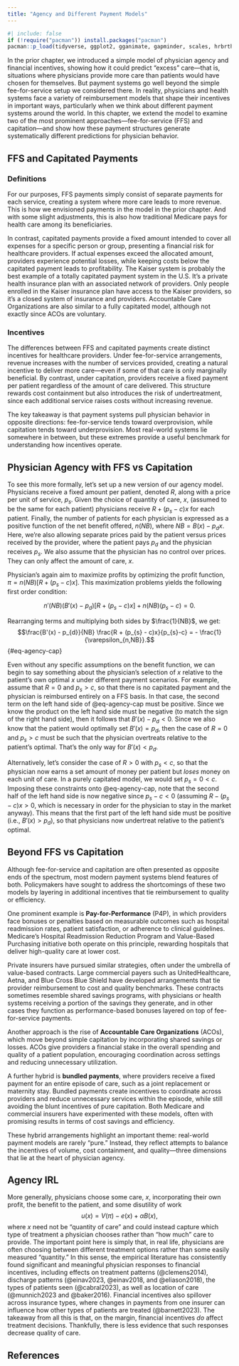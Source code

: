 ```yaml
---
title: "Agency and Different Payment Models"
---
```


```r
#| include: false
if (!require("pacman")) install.packages("pacman")
pacman::p_load(tidyverse, ggplot2, gganimate, gapminder, scales, hrbrthemes, OECD, here, png, gifski, magick, pdftools)
```

In the prior chapter, we introduced a simple model of physician agency and financial incentives, showing how it could predict "excess" care—that is, situations where physicians provide more care than patients would have chosen for themselves. But payment systems go well beyond the simple fee-for-service setup we considered there. In reality, physicians and health systems face a variety of reimbursement models that shape their incentives in important ways, particularly when we think about different payment systems around the world. In this chapter, we extend the model to examine two of the most prominent approaches—fee-for-service (FFS) and capitation—and show how these payment structures generate systematically different predictions for physician behavior.

## FFS and Capitated Payments

### Definitions

For our purposes, FFS payments simply consist of separate payments for each service, creating a system where more care leads to more revenue. This is how we envisioned payments in the model in the prior chapter. And with some slight adjustments, this is also how traditional Medicare pays for health care among its beneficiaries. 

In contrast, capitated payments provide a fixed amount intended to cover all expenses for a specific person or group, presenting a financial risk for healthcare providers. If actual expenses exceed the allocated amount, providers experience potential losses, while keeping costs below the capitated payment leads to profitability. The Kaiser system is probably the best example of a totally capitated payment system in the U.S. It's a private health insurance plan with an associated network of providers. Only people enrolled in the Kaiser insurance plan have access to the Kaiser providers, so it's a closed system of insurance and providers. Accountable Care Organizations are also similar to a fully capitated model, although not exactly since ACOs are voluntary.


### Incentives

The differences between FFS and capitated payments create distinct incentives for healthcare providers. Under fee-for-service arrangements, revenue increases with the number of services provided, creating a natural incentive to deliver more care—even if some of that care is only marginally beneficial. By contrast, under capitation, providers receive a fixed payment per patient regardless of the amount of care delivered. This structure rewards cost containment but also introduces the risk of undertreatment, since each additional service raises costs without increasing revenue.

The key takeaway is that payment systems pull physician behavior in opposite directions: fee-for-service tends toward overprovision, while capitation tends toward underprovision. Most real-world systems lie somewhere in between, but these extremes provide a useful benchmark for understanding how incentives operate.


## Physician Agency with FFS vs Capitation

To see this more formally, let's set up a new version of our agency model. Physicians receive a fixed amount per patient, denoted $R$, along with a price per unit of service, $p_{s}$. Given the choice of quantity of care, $x$, (assumed to be the same for each patient) physicians receive $R + (p_{s} - c)x$ for each patient. Finally, the number of patients for each physician is expressed as a positive function of the net benefit offered, $n(NB)$, where $NB=B(x) - p_{d}x$. Here, we're also allowing separate prices paid by the patient versus prices received by the provider, where the patient pays $p_{d}$ and the physician receives $p_{s}$. We also assume that the physician has no control over prices. They can only affect the amount of care, $x$. 

Physician's again aim to maximize profits by optimizing the profit function, $\pi=n(NB)\left[R+(p_{s}-c)x\right]$. This maximization problems yields the following first order condition:

$$n'(NB)(B'(x) - p_{d}) \left[R + (p_{s} - c)x \right] + n(NB)(p_{s}-c) = 0.$$

Rearranging terms and multiplying both sides by $\frac{1}{NB}$, we get:
$$\frac{B'(x) - p_{d}}{NB} \frac{R + (p_{s} - c)x}{p_{s}-c} = - \frac{1}{\varepsilon_{n,NB}}.$$ {#eq-agency-cap}

Even without any specific assumptions on the benefit function, we can begin to say something about the physician's selection of $x$ relative to the patient's own optimal $x$ under different payment scenarios. For example, assume that $R=0$ and $p_{s}>c$, so that there is no capitated payment and the physician is reimbursed entirely on a FFS basis. In that case, the second term on the left hand side of @eq-agency-cap must be positive. Since we know the product on the left hand side must be negative (to match the sign of the right hand side), then it follows that $B'(x) - p_{d}<0$. Since we also know that the patient would optimally set $B'(x)=p_{d}$, then the case of $R=0$ and $p_{s}>c$ must be such that the physician overtreats relative to the patient's optimal. That's the only way for $B'(x)<p_{d}$.

Alternatively, let's consider the case of $R>0$ with $p_{s}<c$, so that the physician now earns a set amount of money per patient but *loses* money on each unit of care. In a purely capitated model, we would set $p_{s}=0<c$. Imposing these constraints onto @eq-agency-cap, note that the second half of the left hand side is now negative since $p_{s}-c<0$ (assuming $R-(p_{s} -c)x>0$, which is necessary in order for the physician to stay in the market anyway). This means that the first part of the left hand side must be positive (i.e., $B'(x)>p_{d}$), so that physicians now undertreat relative to the patient's optimal.

## Beyond FFS vs Capitation

Although fee-for-service and capitation are often presented as opposite ends of the spectrum, most modern payment systems blend features of both. Policymakers have sought to address the shortcomings of these two models by layering in additional incentives that tie reimbursement to quality or efficiency.

One prominent example is **Pay-for-Performance** (P4P), in which providers face bonuses or penalties based on measurable outcomes such as hospital readmission rates, patient satisfaction, or adherence to clinical guidelines. Medicare’s Hospital Readmission Reduction Program and Value-Based Purchasing initiative both operate on this principle, rewarding hospitals that deliver high-quality care at lower cost.

Private insurers have pursued similar strategies, often under the umbrella of value-based contracts. Large commercial payers such as UnitedHealthcare, Aetna, and Blue Cross Blue Shield have developed arrangements that tie provider reimbursement to cost and quality benchmarks. These contracts sometimes resemble shared savings programs, with physicians or health systems receiving a portion of the savings they generate, and in other cases they function as performance-based bonuses layered on top of fee-for-service payments.

Another approach is the rise of **Accountable Care Organizations** (ACOs), which move beyond simple capitation by incorporating shared savings or losses. ACOs give providers a financial stake in the overall spending and quality of a patient population, encouraging coordination across settings and reducing unnecessary utilization.

A further hybrid is **bundled payments**, where providers receive a fixed payment for an entire episode of care, such as a joint replacement or maternity stay. Bundled payments create incentives to coordinate across providers and reduce unnecessary services within the episode, while still avoiding the blunt incentives of pure capitation. Both Medicare and commercial insurers have experimented with these models, often with promising results in terms of cost savings and efficiency.

These hybrid arrangements highlight an important theme: real-world payment models are rarely “pure.” Instead, they reflect attempts to balance the incentives of volume, cost containment, and quality—three dimensions that lie at the heart of physician agency.

## Agency IRL

More generally, physicians choose some care, $x$, incorporating their own profit, the benefit to the patient, and some disutility of work
$$u(x) = V(\pi) -e(x) + \alpha B(x),$$
where $x$ need not be "quantity of care" and could instead capture which type of treatment a physician chooses rather than "how much" care to provide. The important point here is simply that, in real life, physicians are often choosing between different treatment options rather than some easily measured "quantity." In this sense, the empirical literature has consistently found significant and meaningful physician responses to financial incentives, including effects on treatment patterns (@clemens2014), discharge patterns (@einav2023, @einav2018, and @eliason2018), the types of patients seen (@cabral2023), as well as location of care (@munnich2023 and @baker2016). Financial incentives also spillover across insurance types, where changes in payments from one insurer can influence how other types of patients are treated (@barnett2023). The takeaway from all this is that, on the margin, financial incentives *do* affect treatment decisions. Thankfully, there is less evidence that such responses decrease quality of care.

## References {.unnumbered}